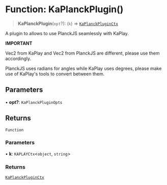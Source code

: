 # Function: KaPlanckPlugin()

> **KaPlanckPlugin**(`opt`?): (`k`) => [`KaPlanckPluginCtx`](/KaPlanck/api/interfaces/KaPlanckPluginCtx)

A plugin to allows to use PlanckJS seamlessly with KaPlay.

**IMPORTANT**

Vec2 from KaPlay and Vec2 from PlanckJS are different, please use them accordingly.

PlanckJS uses radians for angles while KaPlay uses degrees, please make use of KaPlay's
tools to convert between them.

## Parameters

• **opt?**: `KaPlanckPluginOpts`

## Returns

`Function`

### Parameters

• **k**: `KAPLAYCtx`\<`object`, `string`\>

### Returns

[`KaPlanckPluginCtx`](/KaPlanck/api/interfaces/KaPlanckPluginCtx)
